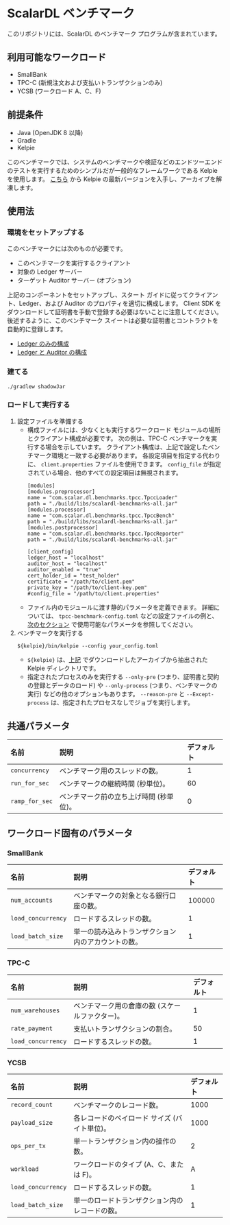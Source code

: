 # ScalarDL ベンチマーク


<TranslationBanner />

このリポジトリには、ScalarDL のベンチマーク プログラムが含まれています。

## 利用可能なワークロード

- SmallBank
- TPC-C (新規注文および支払いトランザクションのみ)
- YCSB (ワークロード A、C、F)

## 前提条件

- Java (OpenJDK 8 以降)
- Gradle
- Kelpie

このベンチマークでは、システムのベンチマークや検証などのエンドツーエンドのテストを実行するためのシンプルだが一般的なフレームワークである Kelpie を使用します。 [こちら](https://github.com/scalar-labs/kelpie) から Kelpie の最新バージョンを入手し、アーカイブを解凍します。

## 使用法

### 環境をセットアップする

このベンチマークには次のものが必要です。
- このベンチマークを実行するクライアント
- 対象の Ledger サーバー
- ターゲット Auditor サーバー (オプション)

上記のコンポーネントをセットアップし、スタート ガイドに従ってクライアント、Ledger、および Auditor のプロパティを適切に構成します。 Client SDK をダウンロードして証明書を手動で登録する必要はないことに注意してください。 後述するように、このベンチマーク スイートは必要な証明書とコントラクトを自動的に登録します。

- [Ledger のみの構成](../getting-started.mdx)
- [Ledger と Auditor の構成](../getting-started-auditor.mdx)

### 建てる

```console
./gradlew shadowJar
```

### ロードして実行する

1. 設定ファイルを準備する
   - 構成ファイルには、少なくとも実行するワークロード モジュールの場所とクライアント構成が必要です。 次の例は、TPC-C ベンチマークを実行する場合を示しています。 クライアント構成は、上記で設定したベンチマーク環境と一致する必要があります。 各設定項目を指定する代わりに、 `client.properties` ファイルを使用できます。 `config_file` が指定されている場合、他のすべての設定項目は無視されます。
     ```
     [modules]
     [modules.preprocessor]
     name = "com.scalar.dl.benchmarks.tpcc.TpccLoader"
     path = "./build/libs/scalardl-benchmarks-all.jar"
     [modules.processor]
     name = "com.scalar.dl.benchmarks.tpcc.TpccBench"
     path = "./build/libs/scalardl-benchmarks-all.jar"
     [modules.postprocessor]
     name = "com.scalar.dl.benchmarks.tpcc.TpccReporter"
     path = "./build/libs/scalardl-benchmarks-all.jar"

     [client_config]
     ledger_host = "localhost"
     auditor_host = "localhost"
     auditor_enabled = "true"
     cert_holder_id = "test_holder"
     certificate = "/path/to/client.pem"
     private_key = "/path/to/client-key.pem"
     #config_file = "/path/to/client.properties"
     ```
   - ファイル内のモジュールに渡す静的パラメータを定義できます。 詳細については、 `tpcc-benchmark-config.toml` などの設定ファイルの例と、[次のセクション](#common-parameters) で使用可能なパラメータを参照してください。
2. ベンチマークを実行する
   ```
   ${kelpie}/bin/kelpie --config your_config.toml
   ```
   - `${kelpie}` は、[上記](#prerequisites) でダウンロードしたアーカイブから抽出された Kelpie ディレクトリです。
   - 指定されたプロセスのみを実行する `--only-pre` (つまり、証明書と契約の登録とデータのロード) や `--only-process` (つまり、ベンチマークの実行) などの他のオプションもあります。 `--reason-pre` と `--Except-process` は、指定されたプロセスなしでジョブを実行します。

## 共通パラメータ

| 名前            | 説明                               | デフォルト |
|:---------------|:----------------------------------|:----------|
| `concurrency`  | ベンチマーク用のスレッドの数。         | 1         |
| `run_for_sec`  | ベンチマークの継続時間 (秒単位)。      | 60        |
| `ramp_for_sec` | ベンチマーク前の立ち上げ時間 (秒単位)。 | 0         |

## ワークロード固有のパラメータ

### SmallBank

| 名前            | 説明                               | デフォルト |
|:-------------------|:----------------------------------------------------|:--------|
| `num_accounts`     | ベンチマークの対象となる銀行口座の数。           | 100000  |
| `load_concurrency` | ロードするスレッドの数。                      | 1       |
| `load_batch_size`  | 単一の読み込みトランザクション内のアカウントの数。 | 1       |

### TPC-C

| 名前                | 説明                                     | デフォルト |
|:-------------------|:-----------------------------------------|:---------|
| `num_warehouses`   | ベンチマーク用の倉庫の数 (スケールファクター)。 | 1        |
| `rate_payment`     | 支払いトランザクションの割合。                | 50       |
| `load_concurrency` | ロードするスレッドの数。                     | 1        |

### YCSB

| 名前                | 説明                                   | デフォルト |
|:-------------------|:---------------------------------------|:---------|
| `record_count`     | ベンチマークのレコード数。                 | 1000     |
| `payload_size`     | 各レコードのペイロード サイズ (バイト単位)。  | 1000    |
| `ops_per_tx`       | 単一トランザクション内の操作の数。           | 2       |
| `workload`         | ワークロードのタイプ (A、C、または F)。     | A        |
| `load_concurrency` | ロードするスレッドの数。                   | 1        |
| `load_batch_size`  | 単一のロードトランザクション内のレコードの数。 | 1        |
